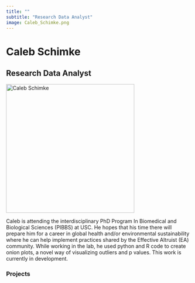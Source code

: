 ```yaml
---
title: ""
subtitle: "Research Data Analyst"
image: Caleb_Schimke.png
---
```


# Caleb Schimke

## Research Data Analyst

![](Caleb_Schimke.png){alt="Caleb Schimke" align="middle" height="350"}

Caleb is attending the interdisciplinary PhD Program In Biomedical and Biological Sciences (PIBBS) at USC. He hopes that his time there will prepare him for a career in global health and/or environmental sustainability where he can help implement practices shared by the Effective Altruist (EA) community. While working in the lab, he used python and R code to create onion plots, a novel way of visualizing outliers and p values. This work is currently in development.

### Projects
